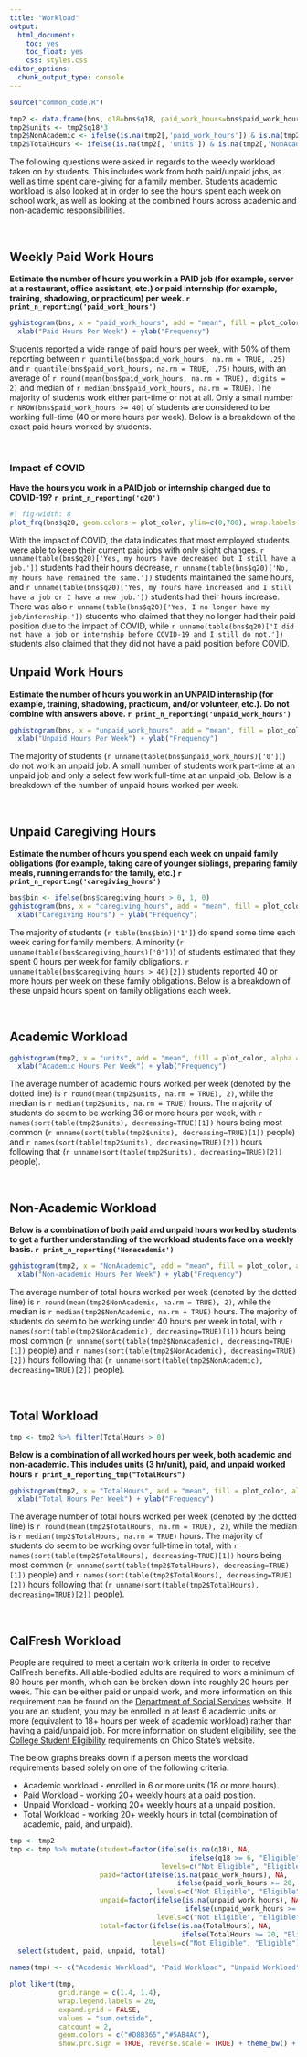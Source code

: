 ```yaml
---
title: "Workload"
output: 
  html_document: 
    toc: yes
    toc_float: yes
    css: styles.css
editor_options: 
  chunk_output_type: console
---
```


```r
source("common_code.R")

tmp2 <- data.frame(bns, q18=bns$q18, paid_work_hours=bns$paid_work_hours, unpaid_work_hours=bns$unpaid_work_hours, school=bns$school)
tmp2$units <- tmp2$q18*3
tmp2$NonAcademic <- ifelse(is.na(tmp2[,'paid_work_hours']) & is.na(tmp2[,"unpaid_work_hours"]) & is.na(tmp2[,"caregiving_hours"]), NA,  rowSums(tmp2[, c('paid_work_hours','unpaid_work_hours', 'caregiving_hours')], na.rm = TRUE))
tmp2$TotalHours <- ifelse(is.na(tmp2[, 'units']) & is.na(tmp2[,'NonAcademic']), NA,  rowSums(tmp2[, c('units','NonAcademic')], na.rm = TRUE))
```

The following questions were asked in regards to the weekly workload taken on by students. This includes work from both paid/unpaid jobs, as well as time spent care-giving for a family member. Students academic workload is also looked at in order to see the hours spent each week on school work, as well as looking at the combined hours across academic and non-academic responsibilities.

<br>

## Weekly Paid Work Hours

**Estimate the number of hours you work in a PAID job (for example, server at a restaurant, office assistant, etc.) or paid internship (for example, training, shadowing, or practicum) per week. `r print_n_reporting('paid_work_hours')`**

```r
gghistogram(bns, x = "paid_work_hours", add = "mean", fill = plot_color, alpha = 1) + 
  xlab("Paid Hours Per Week") + ylab("Frequency")
```

Students reported a wide range of paid hours per week, with 50% of them reporting between `r quantile(bns$paid_work_hours, na.rm = TRUE, .25)` and `r quantile(bns$paid_work_hours, na.rm = TRUE, .75)`  hours, with an average of `r round(mean(bns$paid_work_hours, na.rm = TRUE), digits = 2)` and median of `r median(bns$paid_work_hours, na.rm = TRUE)`. The majority of students work either part-time or not at all. Only a small number `r NROW(bns$paid_work_hours >= 40)` of students are considered to be working full-time (40 or more hours per week). Below is a breakdown of the exact paid hours worked by students.

<br>

### Impact of COVID

**Have the hours you work in a PAID job or internship changed due to COVID-19? `r print_n_reporting('q20')`**

```r
#| fig-width: 8
plot_frq(bns$q20, geom.colors = plot_color, ylim=c(0,700), wrap.labels = 19, sort.frq = 'desc') + xlab('') + ylab("Frequency")
```

With the impact of COVID, the data indicates that most employed students were able to keep their current paid jobs with only slight changes. `r unname(table(bns$q20)['Yes, my hours have decreased but I still have a job.'])` students had their hours decrease, `r unname(table(bns$q20)['No, my hours have remained the same.'])` students maintained the same hours, and `r unname(table(bns$q20)['Yes, my hours have increased and I still have a job or I have a new job.'])` students had their hours increase. There was also `r unname(table(bns$q20)['Yes, I no longer have my job/internship.'])` students who claimed that they no longer had their paid position due to the impact of COVID, while `r unname(table(bns$q20)['I did not have a job or internship before COVID-19 and I still do not.'])` students also claimed that they did not have a paid position before COVID.

## Unpaid Work Hours

**Estimate the number of hours you work in an UNPAID internship (for example, training, shadowing, practicum, and/or volunteer, etc.). Do not combine with answers above. `r print_n_reporting('unpaid_work_hours')`**

```r
gghistogram(bns, x = "unpaid_work_hours", add = "mean", fill = plot_color, alpha = 1) + 
  xlab("Unpaid Hours Per Week") + ylab("Frequency")
```

The majority of students (`r unname(table(bns$unpaid_work_hours)['0'])`) do not work an unpaid job. A small number of students work part-time at an unpaid job and only a select few work full-time at an unpaid job. Below is a breakdown of the number of unpaid hours worked per week.

<br>

## Unpaid Caregiving Hours

**Estimate the number of hours you spend each week on unpaid family obligations (for example, taking care of younger siblings, preparing family meals, running errands for the family, etc.) `r print_n_reporting('caregiving_hours')`**

```r
bns$bin <- ifelse(bns$caregiving_hours > 0, 1, 0)
gghistogram(bns, x = "caregiving_hours", add = "mean", fill = plot_color, alpha = 1) + 
  xlab("Caregiving Hours") + ylab("Frequency")
```

The majority of students (`r table(bns$bin)['1']`) do spend some time each week caring for family members. A minority (`r unname(table(bns$caregiving_hours)['0'])`) of students estimated that they spent 0 hours per week for family obligations. `r unname(table(bns$caregiving_hours > 40)[2])` students reported 40 or more hours per week on these family obligations. Below is a breakdown of these unpaid hours spent on family obligations each week.

<br>

## Academic Workload


```r
gghistogram(tmp2, x = "units", add = "mean", fill = plot_color, alpha = 1) + 
  xlab("Academic Hours Per Week") + ylab("Frequency")
```

The average number of academic hours worked per week (denoted by the dotted line) is `r round(mean(tmp2$units, na.rm = TRUE), 2)`, while the median is `r median(tmp2$units, na.rm = TRUE)` hours. The majority of students do seem to be working 36 or more hours per week, with `r names(sort(table(tmp2$units), decreasing=TRUE)[1])` hours being most common (`r unname(sort(table(tmp2$units), decreasing=TRUE)[1])` people) and `r names(sort(table(tmp2$units), decreasing=TRUE)[2])` hours following that (`r unname(sort(table(tmp2$units), decreasing=TRUE)[2])` people).

<br />

## Non-Academic Workload

**Below is a combination of both paid and unpaid hours worked by students to get a further understanding of the workload students face on a weekly basis. `r print_n_reporting('Nonacademic')`**

```r
gghistogram(tmp2, x = "NonAcademic", add = "mean", fill = plot_color, alpha = 1) + 
  xlab("Non-academic Hours Per Week") + ylab("Frequency")
```

The average number of total hours worked per week (denoted by the dotted line) is `r round(mean(tmp2$NonAcademic, na.rm = TRUE), 2)`, while the median is `r median(tmp2$NonAcademic, na.rm = TRUE)` hours. The majority of students do seem to be working under 40 hours per week in total, with `r names(sort(table(tmp2$NonAcademic), decreasing=TRUE)[1])` hours being most common (`r unname(sort(table(tmp2$NonAcademic), decreasing=TRUE)[1])` people) and `r names(sort(table(tmp2$NonAcademic), decreasing=TRUE)[2])` hours following that (`r unname(sort(table(tmp2$NonAcademic), decreasing=TRUE)[2])` people).

<br />

## Total Workload

```r
tmp <- tmp2 %>% filter(TotalHours > 0)
```

**Below is a combination of all worked hours per week, both academic and non-academic. This includes units (3 hr/unit), paid, and unpaid worked hours `r print_n_reporting_tmp("TotalHours")`**

```r
gghistogram(tmp2, x = "TotalHours", add = "mean", fill = plot_color, alpha = 1) + 
  xlab("Total Hours Per Week") + ylab("Frequency")
```

The average number of total hours worked per week (denoted by the dotted line) is `r round(mean(tmp2$TotalHours, na.rm = TRUE), 2)`, while the median is `r median(tmp2$TotalHours, na.rm = TRUE)` hours. The majority of students do seem to be working over full-time in total, with `r names(sort(table(tmp2$TotalHours), decreasing=TRUE)[1])` hours being most common (`r unname(sort(table(tmp2$TotalHours), decreasing=TRUE)[1])` people) and `r names(sort(table(tmp2$TotalHours), decreasing=TRUE)[2])` hours following that (`r unname(sort(table(tmp2$TotalHours), decreasing=TRUE)[2])` people).

<br />

## CalFresh Workload

People are required to meet a certain work criteria in order to receive CalFresh benefits. All able-bodied adults are required to work a minimum of 80 hours per month, which can be broken down into roughly 20 hours per week. This can be either paid or unpaid work, and more information on this requirement can be found on the [Department of Social Services](https://www.cdss.ca.gov/inforesources/calfresh/abawd#:~:text=People%20who%20are%20ABAWDs%20must,%2C%20and%20in%2Dkind%20work.) website. If you are an student, you may be enrolled in at least 6 academic units or more (equivalent to 18+ hours per week of academic workload) rather than having a paid/unpaid job. For more information on student eligibility, see the [College Student Eligibility](https://www.csuchico.edu/calfresh/basics/college-student-eligibility.shtml) requirements on Chico State's website.

The below graphs breaks down if a person meets the workload requirements based solely on one of the following criteria:

-   Academic workload - enrolled in 6 or more units (18 or more hours).
-   Paid Workload - working 20+ weekly hours at a paid position.
-   Unpaid Workload - working 20+ weekly hours at a unpaid position.
-   Total Workload - working 20+ weekly hours in total (combination of academic, paid, and unpaid).

<!---
*Note: people with a workload of 0 hours were included in the graph and analysis.*
--->

```r
tmp <- tmp2
tmp <- tmp %>% mutate(student=factor(ifelse(is.na(q18), NA, 
                                            ifelse(q18 >= 6, "Eligible", "Not Eligible")),
                                     levels=c("Not Eligible", "Eligible")),
                      paid=factor(ifelse(is.na(paid_work_hours), NA, 
                                         ifelse(paid_work_hours >= 20, "Eligible", "Not Eligible"))
                                  , levels=c("Not Eligible", "Eligible")),
                      unpaid=factor(ifelse(is.na(unpaid_work_hours), NA, 
                                           ifelse(unpaid_work_hours >= 20, "Eligible", "Not Eligible")),
                                    levels=c("Not Eligible", "Eligible")),
                      total=factor(ifelse(is.na(TotalHours), NA, 
                                          ifelse(TotalHours >= 20, "Eligible", "Not Eligible")), 
                                   levels=c("Not Eligible", "Eligible"))) %>%
  select(student, paid, unpaid, total)

names(tmp) <- c("Academic Workload", "Paid Workload", "Unpaid Workload", "Total Workload")

plot_likert(tmp,
            grid.range = c(1.4, 1.4),
            wrap.legend.labels = 20,
            expand.grid = FALSE,
            values = "sum.outside",
            catcount = 2,
            geom.colors = c("#D8B365","#5AB4AC"),
            show.prc.sign = TRUE, reverse.scale = TRUE) + theme_bw() + theme(legend.position = "top")
```
